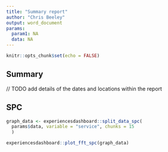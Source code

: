 ```yaml
---
title: "Summary report"
author: "Chris Beeley"
output: word_document
params:
  param1: NA
  data: NA
---
```


```r
knitr::opts_chunk$set(echo = FALSE)
```

## Summary

// TODO add details of the dates and locations within the report

## SPC

```r

graph_data <- experiencesdashboard::split_data_spc(
  params$data, variable = "service", chunks = 15
  )

experiencesdashboard::plot_fft_spc(graph_data)

```

